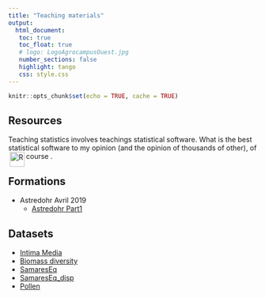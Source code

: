 ```yaml
---
title: "Teaching materials"
output: 
  html_document:
   toc: true
   toc_float: true
   # logo: LogoAgrocampusOuest.jpg
   number_sections: false
   highlight: tango
   css: style.css
---
```




```r
knitr::opts_chunk$set(echo = TRUE, cache = TRUE)
```



## Resources

Teaching statistics involves teachings statistical software. What is the best statistical software to my opinion (and the opinion of thousands of other), of course <img src="img/R.jpeg" hspace = "3"  alt="R" width="30px" align="left"> </img> .

## Formations

* Astredohr Avril 2019
  * [Astredohr Part1](formation/astredohr_part1.pdf)


## Datasets

* [Intima Media](datasets/Intima_Media.txt)
* [Biomass diversity](datsets/Biomass_diversity.csv)
* [SamaresEq](datasets/SamaresEq.txt)
* [SamaresEq_disp](datasets/SamaresEq_disp.csv)
* [Pollen](ss700.csv)
